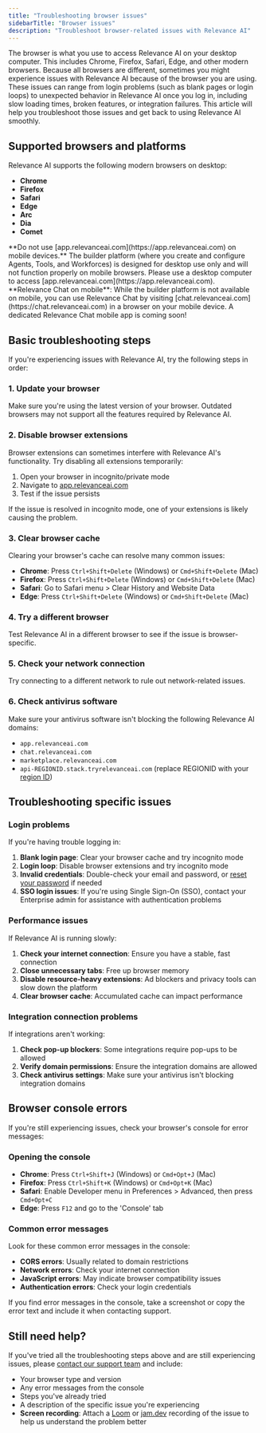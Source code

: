 ```yaml
---
title: "Troubleshooting browser issues"
sidebarTitle: "Browser issues"
description: "Troubleshoot browser-related issues with Relevance AI"
---
```


The browser is what you use to access Relevance AI on your desktop computer. This includes Chrome, Firefox, Safari, Edge, and other modern browsers. Because all browsers are different, sometimes you might experience issues with Relevance AI because of the browser you are using. These issues can range from login problems (such as blank pages or login loops) to unexpected behavior in Relevance AI once you log in, including slow loading times, broken features, or integration failures. This article will help you troubleshoot those issues and get back to using Relevance AI smoothly.

## Supported browsers and platforms

Relevance AI supports the following modern browsers on desktop:

- **Chrome**
- **Firefox** 
- **Safari**
- **Edge**
- **Arc**
- **Dia**
- **Comet**

<Warning>
  **Do not use [app.relevanceai.com](https://app.relevanceai.com) on mobile devices.** The builder platform (where you create and configure Agents, Tools, and Workforces) is designed for desktop use only and will not function properly on mobile browsers. Please use a desktop computer to access [app.relevanceai.com](https://app.relevanceai.com).
</Warning>

<Info>
  **Relevance Chat on mobile**: While the builder platform is not available on mobile, you can use Relevance Chat by visiting [chat.relevanceai.com](https://chat.relevanceai.com) in a browser on your mobile device. A dedicated Relevance Chat mobile app is coming soon!
</Info>

## Basic troubleshooting steps

If you're experiencing issues with Relevance AI, try the following steps in order:

### 1. Update your browser

Make sure you're using the latest version of your browser. Outdated browsers may not support all the features required by Relevance AI.

### 2. Disable browser extensions

Browser extensions can sometimes interfere with Relevance AI's functionality. Try disabling all extensions temporarily:

1. Open your browser in incognito/private mode
2. Navigate to [app.relevanceai.com](https://app.relevanceai.com)
3. Test if the issue persists

If the issue is resolved in incognito mode, one of your extensions is likely causing the problem.

### 3. Clear browser cache

Clearing your browser's cache can resolve many common issues:

- **Chrome**: Press `Ctrl+Shift+Delete` (Windows) or `Cmd+Shift+Delete` (Mac)
- **Firefox**: Press `Ctrl+Shift+Delete` (Windows) or `Cmd+Shift+Delete` (Mac)
- **Safari**: Go to Safari menu > Clear History and Website Data
- **Edge**: Press `Ctrl+Shift+Delete` (Windows) or `Cmd+Shift+Delete` (Mac)

### 4. Try a different browser

Test Relevance AI in a different browser to see if the issue is browser-specific.

### 5. Check your network connection

Try connecting to a different network to rule out network-related issues.

### 6. Check antivirus software

Make sure your antivirus software isn't blocking the following Relevance AI domains:

- `app.relevanceai.com`
- `chat.relevanceai.com` 
- `marketplace.relevanceai.com`
- `api-REGIONID.stack.tryrelevanceai.com` (replace REGIONID with your [region ID](/get-started/project-management/ids))

## Troubleshooting specific issues

### Login problems

If you're having trouble logging in:

1. **Blank login page**: Clear your browser cache and try incognito mode
2. **Login loop**: Disable browser extensions and try incognito mode
3. **Invalid credentials**: Double-check your email and password, or [reset your password](/get-started/account-management/change-password) if needed
4. **SSO login issues**: If you're using Single Sign-On (SSO), contact your Enterprise admin for assistance with authentication problems

### Performance issues

If Relevance AI is running slowly:

1. **Check your internet connection**: Ensure you have a stable, fast connection
2. **Close unnecessary tabs**: Free up browser memory
3. **Disable resource-heavy extensions**: Ad blockers and privacy tools can slow down the platform
4. **Clear browser cache**: Accumulated cache can impact performance

### Integration connection problems

If integrations aren't working:

1. **Check pop-up blockers**: Some integrations require pop-ups to be allowed
2. **Verify domain permissions**: Ensure the integration domains are allowed
3. **Check antivirus settings**: Make sure your antivirus isn't blocking integration domains

## Browser console errors

If you're still experiencing issues, check your browser's console for error messages:

### Opening the console

- **Chrome**: Press `Ctrl+Shift+J` (Windows) or `Cmd+Opt+J` (Mac)
- **Firefox**: Press `Ctrl+Shift+K` (Windows) or `Cmd+Opt+K` (Mac)
- **Safari**: Enable Developer menu in Preferences > Advanced, then press `Cmd+Opt+C`
- **Edge**: Press `F12` and go to the 'Console' tab

### Common error messages

Look for these common error messages in the console:

- **CORS errors**: Usually related to domain restrictions
- **Network errors**: Check your internet connection
- **JavaScript errors**: May indicate browser compatibility issues
- **Authentication errors**: Check your login credentials

<Info>
  If you find error messages in the console, take a screenshot or copy the error text and include it when contacting support.
</Info>

## Still need help?

If you've tried all the troubleshooting steps above and are still experiencing issues, please [contact our support team](/get-started/support) and include:

- Your browser type and version
- Any error messages from the console
- Steps you've already tried
- A description of the specific issue you're experiencing
- **Screen recording**: Attach a [Loom](https://loom.com) or [jam.dev](https://jam.dev) recording of the issue to help us understand the problem better
